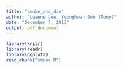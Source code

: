 ```yaml
---
title: "smoke_and_die"
author: "Leanne Lee, Yeonghwan Son (Tony)"
date: "December 7, 2015"
output: pdf_document
---
```


```r
library(knitr)
library(readr)
library(ggplot2)
read_chunk("smoke.R")
```

```r
```

```r
```

```r
```

```r
```

```r
```

```r
```

```r
```

```r
```

```r
```

```r
```

```r
```

```r
```

```r
```

```r
```

```r
```

```r
```

```r
```

```r
```